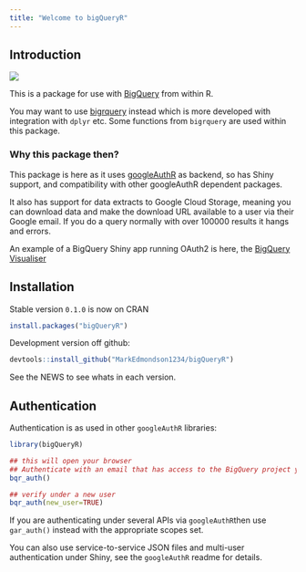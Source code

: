 ```yaml
---
title: "Welcome to bigQueryR"
---
```


## Introduction 

![](bigqueryR.png)

This is a package for use with [BigQuery](https://cloud.google.com/bigquery/) from within R.

You may want to use [bigrquery](https://github.com/hadley/bigrquery) instead which is more developed with integration with `dplyr` etc. Some functions from `bigrquery` are used within this package.

### Why this package then?

This package is here as it uses [googleAuthR](https://github.com/MarkEdmondson1234/googleAuthR) as backend, so has Shiny support, and compatibility with other googleAuthR dependent packages.

It also has support for data extracts to Google Cloud Storage, meaning you can download data and make the download URL available to a user via their Google email. If you do a query normally with over 100000 results it hangs and errors. 

An example of a BigQuery Shiny app running OAuth2 is here, the [BigQuery Visualiser](https://mark.shinyapps.io/bigquery-viz/)

## Installation

Stable version `0.1.0` is now on CRAN

```r
install.packages("bigQueryR")
```

Development version off github:

```r
devtools::install_github("MarkEdmondson1234/bigQueryR")
```

See the NEWS to see whats in each version. 

## Authentication

Authentication is as used in other `googleAuthR` libraries:

```r
library(bigQueryR)

## this will open your browser
## Authenticate with an email that has access to the BigQuery project you need
bqr_auth()

## verify under a new user
bqr_auth(new_user=TRUE)
```

If you are authenticating under several APIs via `googleAuthR`then use `gar_auth()` instead with the appropriate scopes set.

You can also use service-to-service JSON files and multi-user authentication under Shiny, see the `googleAuthR` readme for details.
